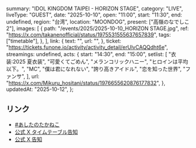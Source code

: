   summary: "IDOL KINGDOM TAIPEI - HORIZON STAGE",
  category: "LIVE",
  liveType: "GUEST",
  date: "2025-10-10",
  open: "11:00",
  start: "11:30",
  end: undefined,
  region: "台湾",
  location: "MOONDOG",
  present: ["高嶺のなでしこ2"],
  images: [
    {
      path: "/events/2025/2025-10-10_HORIZON STAGE.jpg",
      ref: "https://x.com/takanenofficial/status/1975531555637657839",
      tags: ["timetable"],
    },
  ],
  link: {
    text: "",
    url: "",
  },
  ticket: "https://tickets.funone.io/activity/activity_detail/erUlvCAQQdht6e",
  streamings: undefined,
  acts: {
    start: "14:30",
    end: "15:00",
    setlist: [
      "衣装:2025 夏衣装",
      "可愛くてごめん",
      "メランコリックハニー",
      "ヒロインは平均以下。",
      "MC",
      "僕は君になれない",
      "誇り高きアイドル",
      "恋を知った世界",
      "ファンサ",
    ],
    url: "https://x.com/Mikuru_hositani/status/1976655620876177832",
  },
  updatedAt: "2025-10-12",
};

## リンク

- [#あしたのたかねこ](https://x.com/takanenofficial/status/1976263914091397592)
- [公式 X タイムテーブル告知](https://x.com/takanenofficial/status/1975531555637657839)
- [公式 X 告知](https://x.com/takanenofficial/status/1926243059072639477)
